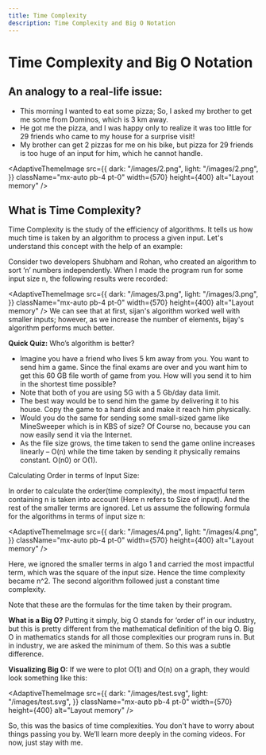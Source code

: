 ```yaml
---
title: Time Complexity
description: Time Complexity and Big O Notation
---
```


# Time Complexity and Big O Notation 

## An analogy to a real-life issue:

- This morning I wanted to eat some pizza; So, I asked my brother to get me some from Dominos, which is 3 km away.
- He got me the pizza, and I was happy only to realize it was too little for 29 friends who came to my house for a surprise visit!
- My brother can get 2 pizzas for me on his bike, but pizza for 29 friends is too huge of an input for him, which he cannot handle.

<AdaptiveThemeImage
  src={{
    dark: "/images/2.png",
    light: "/images/2.png",
  }}
  className="mx-auto pb-4 pt-0"
  width={570}
  height={400}
  alt="Layout memory"
/>

## What is Time Complexity?

Time Complexity is the study of the efficiency of algorithms. It tells us how much time is taken by an algorithm to process a given input. Let's understand this concept with the help of an example:

Consider two developers Shubham and Rohan, who created an algorithm to sort ‘n’ numbers independently. When I made the program run for some input size n, the following results were recorded:

<AdaptiveThemeImage
  src={{
    dark: "/images/3.png",
    light: "/images/3.png",
  }}
  className="mx-auto pb-4 pt-0"
  width={570}
  height={400}
  alt="Layout memory"
/>
We can see that at first, sijan's algorithm worked well with smaller inputs; however, as we increase the number of elements, bijay's algorithm performs much better.

**Quick Quiz:** Who’s algorithm is better?


- Imagine you have a friend who lives 5 km away from you. You want to send him a game. Since the final exams are over and you want him to get this 60 GB file worth of game from you. How will you send it to him in the shortest time possible?
- Note that both of you are using 5G with a 5 Gb/day data limit.
- The best way would be to send him the game by delivering it to his house. Copy the game to a hard disk and make it reach him physically.
- Would you do the same for sending some small-sized game like MineSweeper which is in KBS of size? Of Course no, because you can now easily send it via the Internet.
- As the file size grows, the time taken to send the game online increases linearly – O(n) while the time taken by sending it physically remains constant. O(n0) or O(1).

Calculating Order in terms of Input Size:

In order to calculate the order(time complexity), the most impactful term containing n is taken into account (Here n refers to Size of input). And the rest of the smaller terms are ignored.
Let us assume the following formula for the algorithms in terms of input size n:

<AdaptiveThemeImage
  src={{
    dark: "/images/4.png",
    light: "/images/4.png",
  }}
  className="mx-auto pb-4 pt-0"
  width={570}
  height={400}
  alt="Layout memory"
/>

Here, we ignored the smaller terms in algo 1 and carried the most impactful term, which was the square of the input size. Hence the time complexity became n^2. The second algorithm followed just a constant time complexity.

Note that these are the formulas for the time taken by their program.

**What is a Big O?**
Putting it simply, big O stands for ‘order of’ in our industry, but this is pretty different from the mathematical definition of the big O. Big O in mathematics stands for all those complexities our program runs in. But in industry, we are asked the minimum of them. So this was a subtle difference.

**Visualizing Big O:**
If we were to plot O(1) and O(n) on a graph, they would look something like this:

<AdaptiveThemeImage
  src={{
    dark: "/images/test.svg",
    light: "/images/test.svg",
  }}
  className="mx-auto pb-4 pt-0"
  width={570}
  height={400}
  alt="Layout memory"
/>

So, this was the basics of time complexities. You don't have to worry about things passing you by. We’ll learn more deeply in the coming videos. For now, just stay with me.

